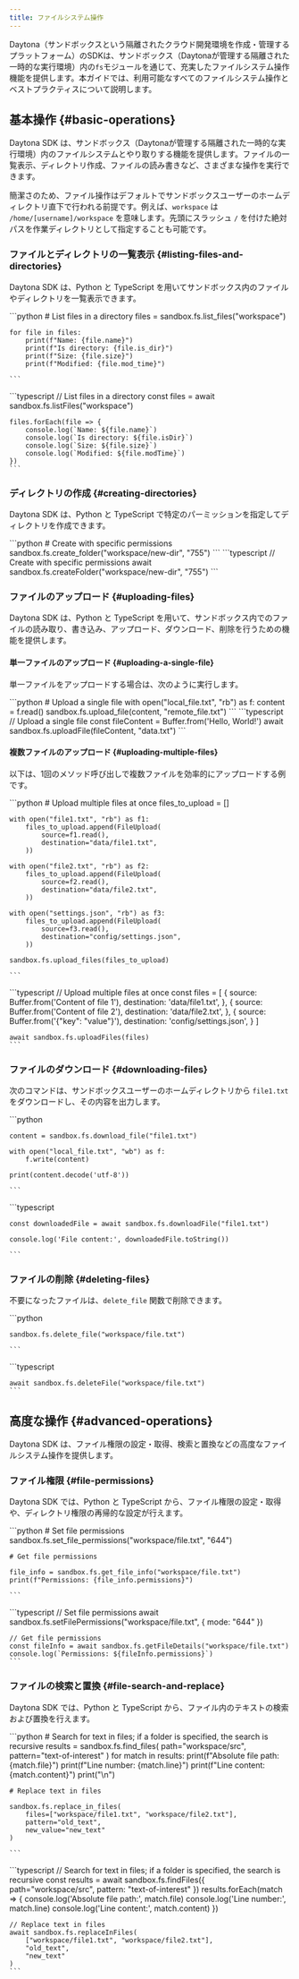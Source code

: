```yaml
---
title: ファイルシステム操作
---
```



Daytona（サンドボックスという隔離されたクラウド開発環境を作成・管理するプラットフォーム）のSDKは、サンドボックス（Daytonaが管理する隔離された一時的な実行環境）内の`fs`モジュールを通じて、充実したファイルシステム操作機能を提供します。本ガイドでは、利用可能なすべてのファイルシステム操作とベストプラクティスについて説明します。

## 基本操作 \{#basic-operations\}

Daytona SDK は、サンドボックス（Daytonaが管理する隔離された一時的な実行環境）内のファイルシステムとやり取りする機能を提供します。ファイルの一覧表示、ディレクトリ作成、ファイルの読み書きなど、さまざまな操作を実行できます。

簡潔さのため、ファイル操作はデフォルトでサンドボックスユーザーのホームディレクトリ直下で行われる前提です。例えば、`workspace` は `/home/[username]/workspace` を意味します。先頭にスラッシュ `/` を付けた絶対パスを作業ディレクトリとして指定することも可能です。

### ファイルとディレクトリの一覧表示 \{#listing-files-and-directories\}

Daytona SDK は、Python と TypeScript を用いてサンドボックス内のファイルやディレクトリを一覧表示できます。

<Tabs>
  <TabItem label="Python" icon="seti:python">
    ```python
    # List files in a directory
    files = sandbox.fs.list_files("workspace")

    for file in files:
        print(f"Name: {file.name}")
        print(f"Is directory: {file.is_dir}")
        print(f"Size: {file.size}")
        print(f"Modified: {file.mod_time}")

    ```
  </TabItem>

  <TabItem label="TypeScript" icon="seti:typescript">
    ```typescript
    // List files in a directory
    const files = await sandbox.fs.listFiles("workspace")

    files.forEach(file => {
        console.log(`Name: ${file.name}`)
        console.log(`Is directory: ${file.isDir}`)
        console.log(`Size: ${file.size}`)
        console.log(`Modified: ${file.modTime}`)
    })
    ```
  </TabItem>
</Tabs>

### ディレクトリの作成 \{#creating-directories\}

Daytona SDK は、Python と TypeScript で特定のパーミッションを指定してディレクトリを作成できます。

<Tabs>
  <TabItem label="Python" icon="seti:python">
    ```python
    # Create with specific permissions
    sandbox.fs.create_folder("workspace/new-dir", "755")
    ```
  </TabItem>

  <TabItem label="TypeScript" icon="seti:typescript">
    ```typescript
    // Create with specific permissions
    await sandbox.fs.createFolder("workspace/new-dir", "755")
    ```
  </TabItem>
</Tabs>

### ファイルのアップロード \{#uploading-files\}

Daytona SDK は、Python と TypeScript を用いて、サンドボックス内でのファイルの読み取り、書き込み、アップロード、ダウンロード、削除を行うための機能を提供します。

#### 単一ファイルのアップロード \{#uploading-a-single-file\}

単一ファイルをアップロードする場合は、次のように実行します。

<Tabs>
  <TabItem label="Python" icon="seti:python">
    ```python
    # Upload a single file
    with open("local_file.txt", "rb") as f:
        content = f.read()
    sandbox.fs.upload_file(content, "remote_file.txt")
    ```
  </TabItem>

  <TabItem label="TypeScript" icon="seti:typescript">
    ```typescript
    // Upload a single file
    const fileContent = Buffer.from('Hello, World!')
    await sandbox.fs.uploadFile(fileContent, "data.txt")
    ```
  </TabItem>
</Tabs>

#### 複数ファイルのアップロード \{#uploading-multiple-files\}

以下は、1回のメソッド呼び出しで複数ファイルを効率的にアップロードする例です。

<Tabs>
  <TabItem label="Python" icon="seti:python">
    ```python
    # Upload multiple files at once
    files_to_upload = []

    with open("file1.txt", "rb") as f1:
        files_to_upload.append(FileUpload(
            source=f1.read(),
            destination="data/file1.txt",
        ))

    with open("file2.txt", "rb") as f2:
        files_to_upload.append(FileUpload(
            source=f2.read(),
            destination="data/file2.txt",
        ))

    with open("settings.json", "rb") as f3:
        files_to_upload.append(FileUpload(
            source=f3.read(),
            destination="config/settings.json",
        ))

    sandbox.fs.upload_files(files_to_upload)

    ```
  </TabItem>

  <TabItem label="TypeScript" icon="seti:typescript">
    ```typescript
    // Upload multiple files at once
    const files = [
        {
            source: Buffer.from('Content of file 1'),
            destination: 'data/file1.txt',
        },
        {
            source: Buffer.from('Content of file 2'),
            destination: 'data/file2.txt',
        },
        {
            source: Buffer.from('{"key": "value"}'),
            destination: 'config/settings.json',
        }
    ]

    await sandbox.fs.uploadFiles(files)
    ```
  </TabItem>
</Tabs>

### ファイルのダウンロード \{#downloading-files\}

次のコマンドは、サンドボックスユーザーのホームディレクトリから `file1.txt` をダウンロードし、その内容を出力します。

<Tabs>
  <TabItem label="Python" icon="seti:python">
    ```python

    content = sandbox.fs.download_file("file1.txt")

    with open("local_file.txt", "wb") as f:
        f.write(content)

    print(content.decode('utf-8'))

    ```
  </TabItem>

  <TabItem label="TypeScript" icon="seti:typescript">
    ```typescript

    const downloadedFile = await sandbox.fs.downloadFile("file1.txt")

    console.log('File content:', downloadedFile.toString())

    ```
  </TabItem>
</Tabs>

### ファイルの削除 \{#deleting-files\}

不要になったファイルは、`delete_file` 関数で削除できます。

<Tabs>
  <TabItem label="Python" icon="seti:python">
    ```python

    sandbox.fs.delete_file("workspace/file.txt")

    ```
  </TabItem>

  <TabItem label="TypeScript" icon="seti:typescript">
    ```typescript

    await sandbox.fs.deleteFile("workspace/file.txt")
    ```
  </TabItem>
</Tabs>

## 高度な操作 \{#advanced-operations\}

Daytona SDK は、ファイル権限の設定・取得、検索と置換などの高度なファイルシステム操作を提供します。

### ファイル権限 \{#file-permissions\}

Daytona SDK では、Python と TypeScript から、ファイル権限の設定・取得や、ディレクトリ権限の再帰的な設定が行えます。

<Tabs>
  <TabItem label="Python" icon="seti:python">
    ```python
    # Set file permissions
    sandbox.fs.set_file_permissions("workspace/file.txt", "644")

    # Get file permissions

    file_info = sandbox.fs.get_file_info("workspace/file.txt")
    print(f"Permissions: {file_info.permissions}")

    ```
  </TabItem>

  <TabItem label="TypeScript" icon="seti:typescript">
    ```typescript
    // Set file permissions
    await sandbox.fs.setFilePermissions("workspace/file.txt", { mode: "644" })

    // Get file permissions
    const fileInfo = await sandbox.fs.getFileDetails("workspace/file.txt")
    console.log(`Permissions: ${fileInfo.permissions}`)
    ```
  </TabItem>
</Tabs>

### ファイルの検索と置換 \{#file-search-and-replace\}

Daytona SDK では、Python と TypeScript から、ファイル内のテキストの検索および置換を行えます。

<Tabs>
  <TabItem label="Python" icon="seti:python">
    ```python
    # Search for text in files; if a folder is specified, the search is recursive
    results = sandbox.fs.find_files(
        path="workspace/src",
        pattern="text-of-interest"
    )
    for match in results:
        print(f"Absolute file path: {match.file}")
        print(f"Line number: {match.line}")
        print(f"Line content: {match.content}")
        print("\n")

    # Replace text in files

    sandbox.fs.replace_in_files(
        files=["workspace/file1.txt", "workspace/file2.txt"],
        pattern="old_text",
        new_value="new_text"
    )

    ```
  </TabItem>

  <TabItem label="TypeScript" icon="seti:typescript">
    ```typescript
    // Search for text in files; if a folder is specified, the search is recursive
    const results = await sandbox.fs.findFiles({
        path="workspace/src",
        pattern: "text-of-interest"
    })
    results.forEach(match => {
        console.log('Absolute file path:', match.file)
        console.log('Line number:', match.line)
        console.log('Line content:', match.content)
    })

    // Replace text in files
    await sandbox.fs.replaceInFiles(
        ["workspace/file1.txt", "workspace/file2.txt"],
        "old_text",
        "new_text"
    )
    ```
  </TabItem>
</Tabs>

